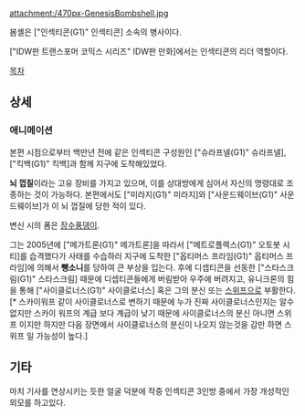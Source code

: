 attachment:/470px-GenesisBombshell.jpg

봄셸은 ["인섹티콘(G1)" 인섹티콘] 소속의 병사이다.

["IDW판 트랜스포머 코믹스 시리즈" IDW판 만화]에서는 인섹티콘의 리더 역할이다.

[[목차]]

== 상세 ==
=== 애니메이션 ===
본편 시점으로부터 백만년 전에 같은 인섹티콘 구성원인 ["슈라프넬(G1)" 슈라프넬], ["킥백(G1)" 킥백]과 함께 지구에 도착해있었다.

'''뇌 껍질'''이라는 고유 장비를 가지고 있으며, 이를 상대방에게 심어서 자신의 명령대로 조종하는 것이 가능하다. 본편에서도 ["미라지(G1)" 미라지]와 ["사운드웨이브(G1)" 사운드웨이브]가 이 뇌 껍질에 당한 적이 있다.

변신 시의 폼은 [[장수풍뎅이]].

그는 2005년에 ["메가트론(G1)" 메가트론]을 따라서 ["메트로플렉스(G1)" 오토봇 시티]를 습격했다가 사태를 수습하러 지구에 도착한 ["옵티머스 프라임(G1)" 옵티머스 프라임]에 의해서 '''뺑소니'''를 당하여 큰 부상을 입는다. 후에 디셉티콘을 선동한 ["스타스크림(G1)" 스타스크림] 때문에 디셉티콘들에게 버림받아 우주에 버려지고, 유니크론의 힘을 통해 ["사이클로너스(G1)" 사이클로너스] 혹은 그의 분신 또는 [[스위프]]으로 부활한다.[* 스카이워프 같이 사이클로너스로 변하기 때문에 누가 진짜 사이클로너스인지는 알수 없지만 스카이 워프의 계급 보다 계급이 낮기 때문에 사이클로너스의 분신 아니면 스위프 이지만 하지만 다음 장면에서 사이클로너스의 분신이 나오지 않는것을 감만 하면 스위프 일 가능성이 높다.]

== 기타 ==
마치 기사를 연상시키는 듯한 얼굴 덕분에 작중 인섹티콘 3인방 중에서 가장 개성적인 외모를 하고있다.


